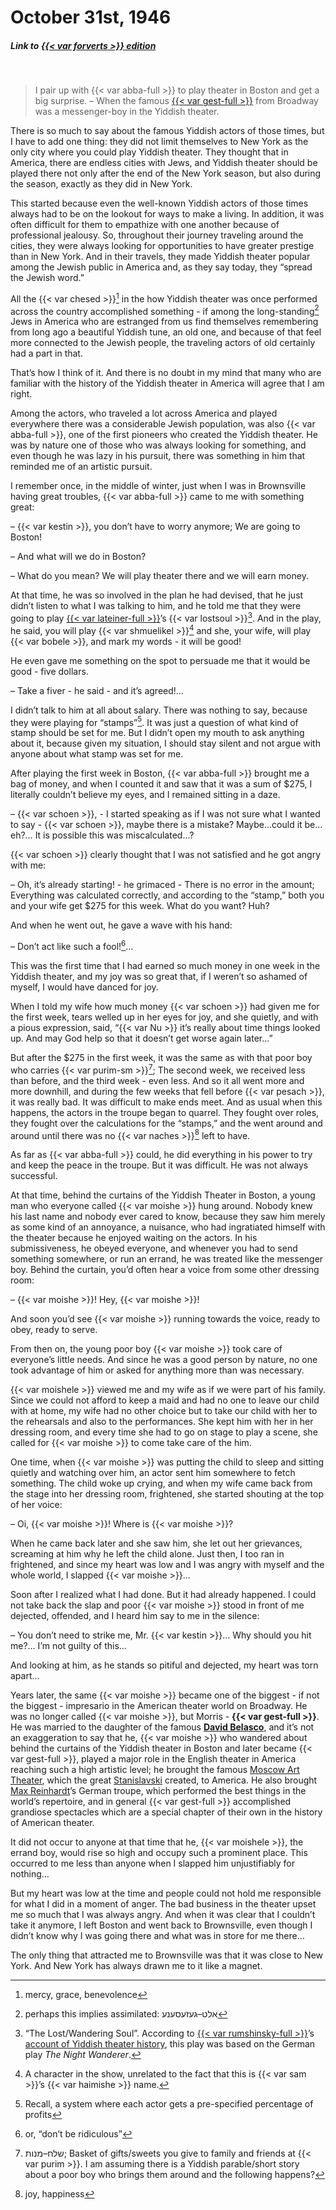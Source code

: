 # October 31st, 1946

##### _Link to [{{< var forverts >}} edition](https://www.nli.org.il/en/newspapers/frw/1946/10/31/01/)_ {.unnumbered}

<br>

> I pair up with {{< var abba-full >}} to play theater in Boston and get a big surprise. -- When the famous [{{< var gest-full >}}](https://en.wikipedia.org/wiki/Morris_Gest) from Broadway was a messenger-boy in the Yiddish theater.

There is so much to say about the famous Yiddish actors of those times, but I have to add one thing: they did not limit themselves to New York as the only city where you could play Yiddish theater. They thought that in America, there are endless cities with Jews, and Yiddish theater should be played there not only after the end of the New York season, but also during the season, exactly as they did in New York.

This started because even the well-known Yiddish actors of those times always had to be on the lookout for ways to make a living. In addition, it was often difficult for them to empathize with one another because of professional jealousy. So, throughout their journey traveling around the cities, they were always looking for opportunities to have greater prestige than in New York. And in their travels, they made Yiddish theater popular among the Jewish public in America and, as they say today, they "spread the Jewish word."

All the {{< var chesed >}}^[mercy, grace, benevolence] in the how Yiddish theater was once performed across the country accomplished something - if among the long-standing^[perhaps this implies assimilated: אלט–געזעסענע] Jews in America who are estranged from us find themselves remembering from long ago a beautiful Yiddish tune, an old one, and because of that feel more connected to the Jewish people, the traveling actors of old certainly had a part in that.

That's how I think of it. And there is no doubt in my mind that many who are familiar with the history of the Yiddish theater in America will agree that I am right.

Among the actors, who traveled a lot across America and played everywhere there was a considerable Jewish population, was also {{< var abba-full >}}, one of the first pioneers who created the Yiddish theater. He was by nature one of those who was always looking for something, and even though he was lazy in his pursuit, there was something in him that reminded me of an artistic pursuit.

I remember once, in the middle of winter, just when I was in Brownsville having great troubles, {{< var abba-full >}} came to me with something great:

-- {{< var kestin >}}, you don't have to worry anymore; We are going to Boston!

-- And what will we do in Boston?

-- What do you mean? We will play theater there and we will earn money.

At that time, he was so involved in the plan he had devised, that he just didn't listen to what I was talking to him, and he told me that they were going to play [{{< var lateiner-full >}}](https://en.wikipedia.org/wiki/Joseph_Lateiner)'s {{< var lostsoul >}}^["The Lost/Wandering Soul". According to [{{< var rumshinsky-full >}}](https://en.wikipedia.org/wiki/Joseph_Rumshinsky)'s [account of Yiddish theater history](https://www.moyt.org/exhibitions/rumshinsky/series/1952.12.08.htm), this play was based on the German play _The Night Wanderer_.]. And in the play, he said, you will play {{< var shmuelikel >}}^[A character in the show, unrelated to the fact that this is {{< var sam >}}'s {{< var haimishe >}} name.] and she, your wife, will play {{< var bobele >}}, and mark my words - it will be good!

He even gave me something on the spot to persuade me that it would be good - five dollars.

-- Take a fiver - he said - and it's agreed!...

I didn't talk to him at all about salary. There was nothing to say, because they were playing for "stamps"^[Recall, a system where each actor gets a pre-specified percentage of profits]. It was just a question of what kind of stamp should be set for me. But I didn't open my mouth to ask anything about it, because given my situation, I should stay silent and not argue with anyone about what stamp was set for me.

After playing the first week in Boston, {{< var abba-full >}} brought me a bag of money, and when I counted it and saw that it was a sum of $275, I literally couldn't believe my eyes, and I remained sitting in a daze.

-- {{< var schoen >}}, - I started speaking as if I was not sure what I wanted to say - {{< var schoen >}}, maybe there is a mistake? Maybe...could it be... eh?... It is possible this was miscalculated...?

{{< var schoen >}} clearly thought that I was not satisfied and he got angry with me:

-- Oh, it's already starting! - he grimaced - There is no error in the amount; Everything was calculated correctly, and according to the "stamp," both you and your wife get $275 for this week. What do you want? Huh?

And when he went out, he gave a wave with his hand:

-- Don't act like such a fool!^[or, "don't be ridiculous"]...

This was the first time that I had earned so much money in one week in the Yiddish theater, and my joy was so great that, if I weren't so ashamed of myself, I would have danced for joy.

When I told my wife how much money {{< var schoen >}} had given me for the first week, tears welled up in her eyes for joy, and she quietly, and with a pious expression, said, "{{< var Nu >}} it's really about time things looked up. And may God help so that it doesn't get worse again later..."

But after the $275 in the first week, it was the same as with that poor boy who carries {{< var purim-sm >}}^[שלח–מנות; Basket of gifts/sweets you give to family and friends at {{< var purim >}}. I am assuming there is a Yiddish parable/short story about a poor boy who brings them around and the following happens?]; The second week, we received less than before, and the third week - even less. And so it all went more and more downhill, and during the few weeks that fell before {{< var pesach >}}, it was really bad. It was difficult to make ends meet. And as usual when this happens, the actors in the troupe began to quarrel. They fought over roles, they fought over the calculations for the "stamps," and the went around and around until there was no {{< var naches >}}^[joy, happiness] left to have.

As far as {{< var abba-full >}} could, he did everything in his power to try and keep the peace in the troupe. But it was difficult. He was not always successful.

At that time, behind the curtains of the Yiddish Theater in Boston, a young man who everyone called {{< var moishe >}} hung around. Nobody knew his last name and nobody ever cared to know, because they saw him merely as some kind of an annoyance, a nuisance, who had ingratiated himself with the theater because he enjoyed waiting on the actors. In his submissiveness, he obeyed everyone, and whenever you had to send something somewhere, or run an errand, he was treated like the messenger boy. Behind the curtain, you'd often hear a voice from some other dressing room:

-- {{< var moishe >}}! Hey, {{< var moishe >}}!

And soon you'd see {{< var moishe >}} running towards the voice, ready to obey, ready to serve.

From then on, the young poor boy {{< var moishe >}} took care of everyone's little needs. And since he was a good person by nature, no one took advantage of him or asked for anything more than was necessary.

{{< var moishele >}} viewed me and my wife as if we were part of his family. Since we could not afford to keep a maid and had no one to leave our child with at home, my wife had no other choice but to take our child with her to the rehearsals and also to the performances. She kept him with her in her dressing room, and every time she had to go on stage to play a scene, she called for {{< var moishe >}} to come take care of the him.

One time, when {{< var moishe >}} was putting the child to sleep and sitting quietly and watching over him, an actor sent him somewhere to fetch something. The child woke up crying, and when my wife came back from the stage into her dressing room, frightened, she started shouting at the top of her voice:

-- Oi, {{< var moishe >}}! Where is {{< var moishe >}}?


When he came back later and she saw him, she let out her grievances, screaming at him why he left the child alone. Just then, I too ran in frightened, and since my heart was low and I was angry with myself and the whole world, I slapped {{< var moishe >}}...

Soon after I realized what I had done. But it had already happened. I could not take back the slap and poor {{< var moishe >}} stood in front of me dejected, offended, and I heard him say to me in the silence:

-- You don't need to strike me, Mr. {{< var kestin >}}... Why should you hit me?... I'm not guilty of this...

And looking at him, as he stands so pitiful and dejected, my heart was torn apart...

Years later, the same {{< var moishe >}} became one of the biggest - if not the biggest - impresario in the American theater world on Broadway. He was no longer called {{< var moishe >}}, but Morris - **{{< var gest-full >}}**. He was married to the daughter of the famous [**David Belasco**](https://en.wikipedia.org/wiki/David_Belasco), and it's not an exaggeration to say that he, {{< var moishe >}} who wandered about behind the curtains of the Yiddish theater in Boston and later became {{< var gest-full >}}, played a major role in the English theater in America reaching such a high artistic level; he brought the famous [Moscow Art Theater](https://en.wikipedia.org/wiki/Moscow_Art_Theatre), which the great [Stanislavski](https://en.wikipedia.org/wiki/Konstantin_Stanislavski) created, to America. He also brought [Max Reinhardt](https://en.wikipedia.org/wiki/Max_Reinhardt)'s German troupe, which performed the best things in the world's repertoire, and in general {{< var gest-full >}} accomplished grandiose spectacles which are a special chapter of their own in the history of American theater.

It did not occur to anyone at that time that he, {{< var moishele >}}, the errand boy, would rise so high and occupy such a prominent place. This occurred to me less than anyone when I slapped him unjustifiably for nothing...

But my heart was low at the time and people could not hold me responsible for what I did in a moment of anger. The bad business in the theater upset me so much that I was always angry. And when it was clear that I couldn't take it anymore, I left Boston and went back to Brownsville, even though I didn't know why I was going there and what was in store for me there...

The only thing that attracted me to Brownsville was that it was close to New York. And New York has always drawn me to it like a magnet.

